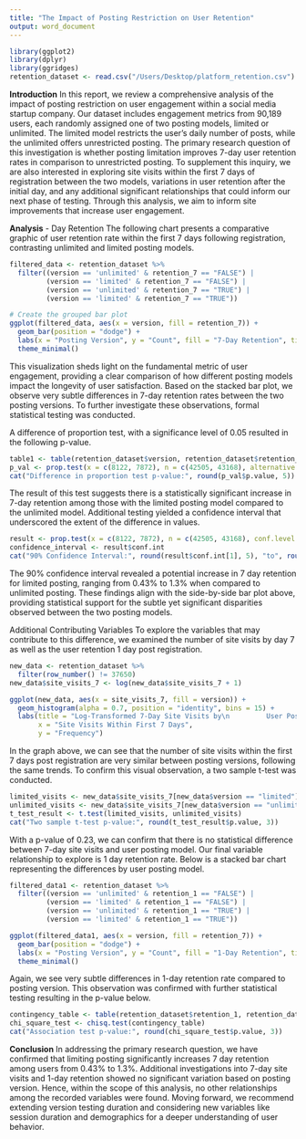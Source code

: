 ```yaml
---
title: "The Impact of Posting Restriction on User Retention"
output: word_document
---
```



```r

library(ggplot2)
library(dplyr)
library(ggridges)
retention_dataset <- read.csv("/Users/Desktop/platform_retention.csv")
```
**Introduction** \n 
 In this report, we review a comprehensive analysis of the impact of posting restriction on user engagement within a social media startup company. Our dataset includes engagement metrics from 90,189 users, each randomly assigned one of two posting models, limited or unlimited. The limited model restricts the user's daily number of posts, while the unlimited offers unrestricted posting. The primary research question of this investigation is whether posting limitation improves 7-day user retention rates in comparison to unrestricted posting. To supplement this inquiry, we are also interested in exploring site visits within the first 7 days of registration between the two models, variations in user retention after the initial day, and any additional significant relationships that could inform our next phase of testing. Through this analysis, we aim to inform site improvements that increase user engagement.
  
**Analysis** \n
                         7- Day Retention 
The following chart presents a comparative graphic of user retention rate within the first 7 days following registration, contrasting unlimited and limited posting models.
```r
filtered_data <- retention_dataset %>%
  filter((version == 'unlimited' & retention_7 == "FALSE") |
         (version == 'limited' & retention_7 == "FALSE") |
         (version == 'unlimited' & retention_7 == "TRUE") |
         (version == 'limited' & retention_7 == "TRUE"))

# Create the grouped bar plot
ggplot(filtered_data, aes(x = version, fill = retention_7)) +
  geom_bar(position = "dodge") +
  labs(x = "Posting Version", y = "Count", fill = "7-Day Retention", title = "7-Day Retention Distribution by User Posting Version") +
  theme_minimal()
```
This visualization sheds light on the fundamental metric of user engagement, providing a clear comparison of how different posting models impact the longevity of user satisfaction. Based on the stacked bar plot, we observe very subtle differences in 7-day retention rates between the two posting versions. To further investigate these observations, formal statistical testing was conducted.

A difference of proportion test, with a significance level of 0.05 resulted in the following p-value.
```r
table1 <- table(retention_dataset$version, retention_dataset$retention_7)
p_val <- prop.test(x = c(8122, 7872), n = c(42505, 43168), alternative = "greater", correct = FALSE)
cat("Difference in proportion test p-value:", round(p_val$p.value, 5))
```
The result of this test suggests there is a statistically significant increase in 7-day retention among those with the limited posting model compared to the unlimited model. Additional testing yielded a confidence interval that underscored the extent of the difference in values.
```r
result <- prop.test(x = c(8122, 7872), n = c(42505, 43168), conf.level = .90)
confidence_interval <- result$conf.int
cat("90% Confidence Interval:", round(result$conf.int[1], 5), "to", round(result$conf.int[2], 5))
```
The 90% confidence interval revealed a potential increase in 7 day retention for limited posting, ranging from 0.43% to 1.3% when compared to unlimited posting. These findings align with the side-by-side bar plot above, providing statistical support for the subtle yet significant disparities observed between the two posting models.

Additional Contributing Variables
To explore the variables that may contribute to this difference, we examined the number of site visits by day 7 as well as the user retention 1 day post registration. 

```r
new_data <- retention_dataset %>%
  filter(row_number() != 37650)
new_data$site_visits_7 <- log(new_data$site_visits_7 + 1)

ggplot(new_data, aes(x = site_visits_7, fill = version)) +
  geom_histogram(alpha = 0.7, position = "identity", bins = 15) +
  labs(title = "Log-Transformed 7-Day Site Visits by\n         User Posting Version",
       x = "Site Visits Within First 7 Days",
       y = "Frequency")
```
In the graph above, we can see that the number of site visits within the first 7 days post registration are very similar between posting versions, following the same trends. To confirm this visual observation, a two sample t-test was conducted.
```r
limited_visits <- new_data$site_visits_7[new_data$version == "limited"]
unlimited_visits <- new_data$site_visits_7[new_data$version == "unlimited"]
t_test_result <- t.test(limited_visits, unlimited_visits)
cat("Two sample t-test p-value:", round(t_test_result$p.value, 3))
```
With a p-value of 0.23, we can confirm that there is no statistical difference between 7-day site visits and user posting model.
Our final variable relationship to explore is 1 day retention rate. Below is a stacked bar chart representing the differences by user posting model.
```r
filtered_data1 <- retention_dataset %>%
  filter((version == 'unlimited' & retention_1 == "FALSE") |
         (version == 'limited' & retention_1 == "FALSE") |
         (version == 'unlimited' & retention_1 == "TRUE") |
         (version == 'limited' & retention_1 == "TRUE"))

ggplot(filtered_data1, aes(x = version, fill = retention_7)) +
  geom_bar(position = "dodge") +
  labs(x = "Posting Version", y = "Count", fill = "1-Day Retention", title = "1-Day Retention Distribution by User Posting Version") +
  theme_minimal()
```
Again, we see very subtle differences in 1-day retention rate compared to posting version. This observation was confirmed with further statistical testing resulting in the p-value below.
```r
contingency_table <- table(retention_dataset$retention_1, retention_dataset$version)
chi_square_test <- chisq.test(contingency_table)
cat("Association test p-value:", round(chi_square_test$p.value, 3))
```
**Conclusion**
  In addressing the primary research question, we have confirmed that limiting posting significantly increases 7 day retention among users from 0.43% to 1.3%. Additional investigations into 7-day site visits and 1-day retention showed no significant variation based on posting version. Hence, within the scope of this analysis, no other relationships among the recorded variables were found. Moving forward, we recommend extending version testing duration and considering new variables like session duration and demographics for a deeper understanding of user behavior.










